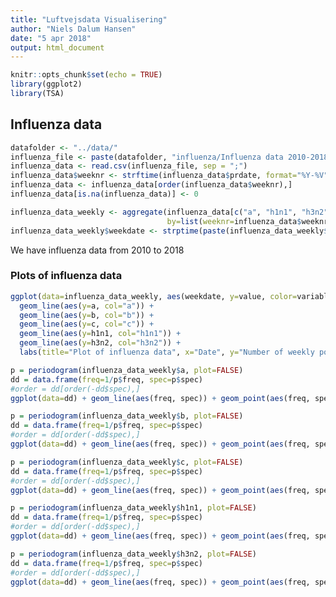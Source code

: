 ```yaml
---
title: "Luftvejsdata Visualisering"
author: "Niels Dalum Hansen"
date: "5 apr 2018"
output: html_document
---
```


```r
knitr::opts_chunk$set(echo = TRUE)
library(ggplot2)
library(TSA)
```

## Influenza data
```r
datafolder <- "../data/"
influenza_file <- paste(datafolder, "influenza/Influenza data 2010-2018.csv", sep="")
influenza_data <- read.csv(influenza_file, sep = ";")
influenza_data$weeknr <- strftime(influenza_data$prdate, format="%Y-%V")
influenza_data <- influenza_data[order(influenza_data$weeknr),]
influenza_data[is.na(influenza_data)] <- 0

influenza_data_weekly <- aggregate(influenza_data[c("a", "h1n1", "h3n2", "b", "c")], 
                                   by=list(weeknr=influenza_data$weeknr), FUN=sum)
influenza_data_weekly$weekdate <- strptime(paste(influenza_data_weekly$weeknr, "1"), "%Y-%W %u")

```

We have influenza data from 2010 to 2018

### Plots of influenza data

```r
ggplot(data=influenza_data_weekly, aes(weekdate, y=value, color=variable)) + 
  geom_line(aes(y=a, col="a")) +
  geom_line(aes(y=b, col="b")) +
  geom_line(aes(y=c, col="c")) + 
  geom_line(aes(y=h1n1, col="h1n1")) +
  geom_line(aes(y=h3n2, col="h3n2")) +
  labs(title="Plot of influenza data", x="Date", y="Number of weekly positive tests")
```

```r
p = periodogram(influenza_data_weekly$a, plot=FALSE)
dd = data.frame(freq=1/p$freq, spec=p$spec)
#order = dd[order(-dd$spec),]
ggplot(data=dd) + geom_line(aes(freq, spec)) + geom_point(aes(freq, spec)) + xlim(0, 104) + labs(x="Weeks", y="", title="Fourier transform of influenza a", caption="Frequency scaled to weeks")
```

```r
p = periodogram(influenza_data_weekly$b, plot=FALSE)
dd = data.frame(freq=1/p$freq, spec=p$spec)
#order = dd[order(-dd$spec),]
ggplot(data=dd) + geom_line(aes(freq, spec)) + geom_point(aes(freq, spec)) + xlim(0, 104) + labs(x="Weeks", y="", title="Fourier transform of influenza b", caption="Frequency scaled to weeks")
```

```r
p = periodogram(influenza_data_weekly$c, plot=FALSE)
dd = data.frame(freq=1/p$freq, spec=p$spec)
#order = dd[order(-dd$spec),]
ggplot(data=dd) + geom_line(aes(freq, spec)) + geom_point(aes(freq, spec)) + xlim(0, 104) + labs(x="Weeks", y="", title="Fourier transform of influenza c", caption="Frequency scaled to weeks")
```

```r
p = periodogram(influenza_data_weekly$h1n1, plot=FALSE)
dd = data.frame(freq=1/p$freq, spec=p$spec)
#order = dd[order(-dd$spec),]
ggplot(data=dd) + geom_line(aes(freq, spec)) + geom_point(aes(freq, spec)) + xlim(0, 104) + labs(x="Weeks", y="", title="Fourier transform of influenza h1n1", caption="Frequency scaled to weeks")
```

```r
p = periodogram(influenza_data_weekly$h3n2, plot=FALSE)
dd = data.frame(freq=1/p$freq, spec=p$spec)
#order = dd[order(-dd$spec),]
ggplot(data=dd) + geom_line(aes(freq, spec)) + geom_point(aes(freq, spec)) + xlim(0, 104) + labs(x="Weeks", y="", title="Fourier transform of influenza h3n2", caption="Frequency scaled to weeks")
```